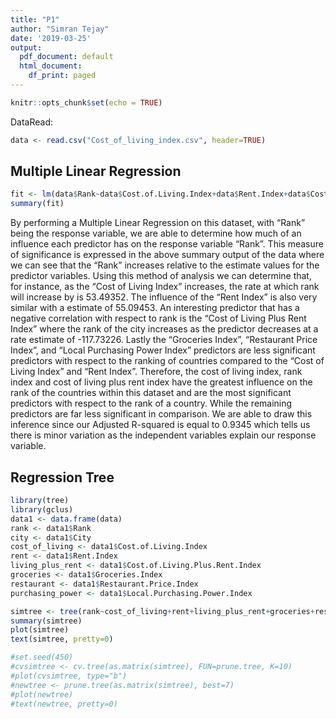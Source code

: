 ```yaml
---
title: "P1"
author: "Simran Tejay"
date: '2019-03-25'
output:
  pdf_document: default
  html_document:
    df_print: paged
---
```


```r
knitr::opts_chunk$set(echo = TRUE)
```
DataRead:
```r
data <- read.csv("Cost_of_living_index.csv", header=TRUE)
```

## Multiple Linear Regression

```r
fit <- lm(data$Rank~data$Cost.of.Living.Index+data$Rent.Index+data$Cost.of.Living.Plus.Rent.Index+data$Groceries.Index+data$Restaurant.Price.Index+data$Local.Purchasing.Power.Index)
summary(fit)
```
By performing a Multiple Linear Regression on this dataset, with "Rank" being the response variable, we are able to determine how much of an influence each predictor has on the response variable "Rank". This measure of significance is expressed in the above summary output of the data where we can see that the "Rank" increases relative to the estimate values for the predictor variables. Using this method of analysis we can determine that, for instance, as the "Cost of Living Index" increases, the rate at which rank will increase by is 53.49352. The influence of the "Rent Index" is also very similar with a estimate of 55.09453. An interesting predictor that has a negative correlation with respect to rank is the "Cost of Living Plus Rent Index" where the rank of the city increases as the predictor decreases at a rate estimate of -117.73226. Lastly the "Groceries Index", "Restaurant Price Index", and "Local Purchasing Power Index" predictors are less significant predictors with respect to the ranking of countries compared to the "Cost of Living Index" and "Rent Index". Therefore, the cost of living index, rank index and cost of living plus rent index have the greatest influence on the rank of the countries within this dataset and are the most significant predictors with respect to the rank of a country. While the remaining predictors are far less significant in comparison. We are able to draw this inference since our Adjusted R-squared is equal to 0.9345 which tells us there is minor variation as the independent variables explain our response variable. 


## Regression Tree
```r
library(tree)
library(gclus)
data1 <- data.frame(data)
rank <- data1$Rank
city <- data1$City
cost_of_living <- data1$Cost.of.Living.Index
rent <- data1$Rent.Index
living_plus_rent <- data1$Cost.of.Living.Plus.Rent.Index 
groceries <- data1$Groceries.Index
restaurant <- data1$Restaurant.Price.Index
purchasing_power <- data1$Local.Purchasing.Power.Index

simtree <- tree(rank~cost_of_living+rent+living_plus_rent+groceries+restaurant+purchasing_power)
summary(simtree)
plot(simtree)
text(simtree, pretty=0)
```
```r
#set.seed(450)
#cvsimtree <- cv.tree(as.matrix(simtree), FUN=prune.tree, K=10)
#plot(cvsimtree, type="b")
#newtree <- prune.tree(as.matrix(simtree), best=7)
#plot(newtree)
#text(newtree, pretty=0)
```



